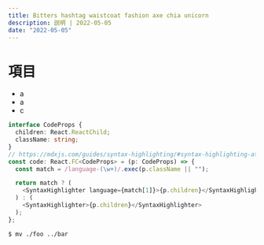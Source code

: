 ```yaml
---
title: Bitters hashtag waistcoat fashion axe chia unicorn
description: 説明 | 2022-05-05
date: "2022-05-05"
---
```


# 項目

- a
- a
- c

```ts
interface CodeProps {
  children: React.ReactChild;
  className: string;
}
// https://mdxjs.com/guides/syntax-highlighting/#syntax-highlighting-at-run-time
const code: React.FC<CodeProps> = (p: CodeProps) => {
  const match = /language-(\w+)/.exec(p.className || "");

  return match ? (
    <SyntaxHighlighter language={match[1]}>{p.children}</SyntaxHighlighter>
  ) : (
    <SyntaxHighlighter>{p.children}</SyntaxHighlighter>
  );
};
```

```console
$ mv ./foo ../bar
```
